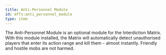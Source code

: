 ```yaml
---
title: Anti-Personnel Module
id: mffs:anti_personnel_module
type: item
---
```


The Anti-Personnel Module is an optional module for the Interdiction Matrix. With this module installed, the Matrix will
automatically detect unauthorised players that enter its action range and kill them - almost instantly.
Friendly and hostile mobs are not harmed.

